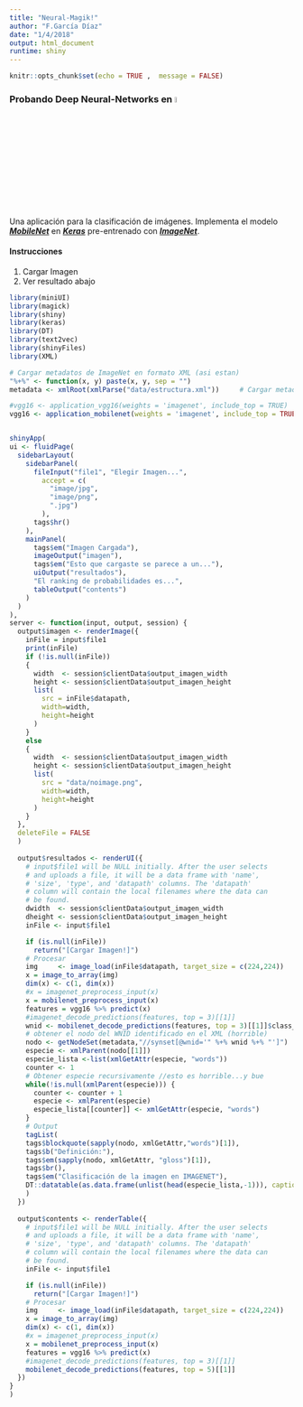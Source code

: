 ```yaml
---
title: "Neural-Magik!"
author: "F.García Díaz"
date: "1/4/2018"
output: html_document
runtime: shiny
---
```


```r
knitr::opts_chunk$set(echo = TRUE ,  message = FALSE)
```

### Probando Deep Neural-Networks en ![](data/R.jpg){ width=5% }

Una aplicación para la clasificación de imágenes.
Implementa el modelo [***MobileNet***](https://arxiv.org/abs/1704.04861) en [***Keras***](https://keras.rstudio.com) pre-entrenado con [***ImageNet***](http://www.image-net.org).

#### Instrucciones
1) Cargar Imagen
2) Ver resultado abajo

```r
library(miniUI)
library(magick)
library(shiny)
library(keras)
library(DT)
library(text2vec)
library(shinyFiles)
library(XML)

# Cargar metadatos de ImageNet en formato XML (asi estan)
"%+%" <- function(x, y) paste(x, y, sep = "")
metadata <- xmlRoot(xmlParse("data/estructura.xml"))     # Cargar metadatos

#vgg16 <- application_vgg16(weights = 'imagenet', include_top = TRUE)
vgg16 <- application_mobilenet(weights = 'imagenet', include_top = TRUE)


shinyApp(
ui <- fluidPage(
  sidebarLayout(
    sidebarPanel(
      fileInput("file1", "Elegir Imagen...",
        accept = c(
          "image/jpg",
          "image/png",
          ".jpg")
        ),
      tags$hr()
    ),
    mainPanel(
      tags$em("Imagen Cargada"),
      imageOutput("imagen"),
      tags$em("Esto que cargaste se parece a un..."),
      uiOutput("resultados"),
      "El ranking de probabilidades es...",
      tableOutput("contents")
    )
  )
),
server <- function(input, output, session) {
  output$imagen <- renderImage({
    inFile = input$file1
    print(inFile)
    if (!is.null(inFile))
    {
      width  <- session$clientData$output_imagen_width
      height <- session$clientData$output_imagen_height
      list(
        src = inFile$datapath,
        width=width,
        height=height
      )
    }
    else
    {
      width  <- session$clientData$output_imagen_width
      height <- session$clientData$output_imagen_height
      list(
        src = "data/noimage.png",
        width=width,
        height=height
      )
    }
  },
  deleteFile = FALSE
  )
  
  output$resultados <- renderUI({
    # input$file1 will be NULL initially. After the user selects
    # and uploads a file, it will be a data frame with 'name',
    # 'size', 'type', and 'datapath' columns. The 'datapath'
    # column will contain the local filenames where the data can
    # be found.
    dwidth  <- session$clientData$output_imagen_width
    dheight <- session$clientData$output_imagen_height
    inFile <- input$file1

    if (is.null(inFile))
      return("[Cargar Imagen!]")
    # Procesar
    img     <- image_load(inFile$datapath, target_size = c(224,224))
    x = image_to_array(img)
    dim(x) <- c(1, dim(x))
    #x = imagenet_preprocess_input(x)
    x = mobilenet_preprocess_input(x)
    features = vgg16 %>% predict(x)
    #imagenet_decode_predictions(features, top = 3)[[1]]
    wnid <- mobilenet_decode_predictions(features, top = 3)[[1]]$class_name[1]
    # obtener el nodo del WNID identificado en el XML (horrible)
    nodo <- getNodeSet(metadata,"//synset[@wnid='" %+% wnid %+% "']")
    especie <- xmlParent(nodo[[1]])
    especie_lista <-list(xmlGetAttr(especie, "words"))
    counter <- 1
    # Obtener especie recursivamente //esto es horrible...y bue
    while(!is.null(xmlParent(especie))) {
      counter <- counter + 1
      especie <- xmlParent(especie)
      especie_lista[[counter]] <- xmlGetAttr(especie, "words")
    }
    # Output
    tagList(
    tags$blockquote(sapply(nodo, xmlGetAttr,"words")[1]),
    tags$b("Definición:"),
    tags$em(sapply(nodo, xmlGetAttr, "gloss")[1]),
    tags$br(),
    tags$em("Clasificación de la imagen en IMAGENET"),
    DT::datatable(as.data.frame(unlist(head(especie_lista,-1))), caption = "Especie", rownames = FALSE, colnames = NULL , options = list(info = FALSE, paging = FALSE, searching = FALSE), height = dheight , width = dwidth )
    )
  })
  
  output$contents <- renderTable({
    # input$file1 will be NULL initially. After the user selects
    # and uploads a file, it will be a data frame with 'name',
    # 'size', 'type', and 'datapath' columns. The 'datapath'
    # column will contain the local filenames where the data can
    # be found.
    inFile <- input$file1

    if (is.null(inFile))
      return("[Cargar Imagen!]")
    # Procesar
    img     <- image_load(inFile$datapath, target_size = c(224,224))
    x = image_to_array(img)
    dim(x) <- c(1, dim(x))
    #x = imagenet_preprocess_input(x)
    x = mobilenet_preprocess_input(x)
    features = vgg16 %>% predict(x)
    #imagenet_decode_predictions(features, top = 3)[[1]]
    mobilenet_decode_predictions(features, top = 5)[[1]]
  })
}
)

``` 

